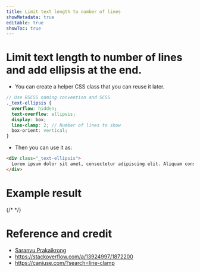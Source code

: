 ```yaml
---
title: Limit text length to number of lines
showMetadata: true
editable: true
showToc: true
---
```


# Limit text length to number of lines and add ellipsis at the end.

- You can create a helper CSS class that you can reuse it later.

```scss
// Use RSCSS naming convention and SCSS
._text-ellipsis {
  overflow: hidden;
  text-overflow: ellipsis;
  display: box;
  line-clamp: 2; // Number of lines to show
  box-orient: vertical;
}
```

- Then you can use it as:

```html
<div class="_text-ellipsis">
  Lorem ipsum dolor sit amet, consectetur adipiscing elit. Aliquam consectetur venenatis blandit. Praesent vehicula, libero non pretium vulputate, lacus arcu facilisis lectus, sed feugiat tellus nulla eu dolor. Nulla porta bibendum lectus quis euismod. Aliquam volutpat ultricies porttitor. Cras risus nisi, accumsan vel cursus ut, sollicitudin vitae dolor. Fusce scelerisque eleifend lectus in bibendum. Suspendisse lacinia egestas felis a volutpat.
</div>
```

# Example result

{/* <LimitTextToNumberOfLines /> */}

# Reference and credit
- [Saranyu Prakaikrong](https://www.facebook.com/you.saranyu)
- https://stackoverflow.com/a/13924997/1872200
- https://caniuse.com/?search=line-clamp
